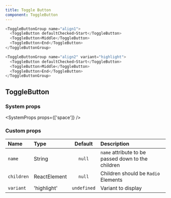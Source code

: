 ```yaml
---
title: Toggle Button
component: ToggleButton
---
```


```js live=true
<ToggleButtonGroup name="align1">
  <ToggleButton defaultChecked>Start</ToggleButton>
  <ToggleButton>Middle</ToggleButton>
  <ToggleButton>End</ToggleButton>
</ToggleButtonGroup>
```

```js live=true
<ToggleButtonGroup name="align2" variant="highlight">
  <ToggleButton defaultChecked>Start</ToggleButton>
  <ToggleButton>Middle</ToggleButton>
  <ToggleButton>End</ToggleButton>
</ToggleButtonGroup>
```

## ToggleButton

### System props

<SystemProps props={['space']} />

### Custom props

| Name       | Type         |   Default   | Description                                        |
| :--------- | :----------- | :---------: | :------------------------------------------------- |
| `name`     | String       |   `null`    | `name` attribute to be passed down to the children |
| `children` | ReactElement |   `null`    | Children should be `Radio` Elements                |
| `variant`  | 'highlight'  | `undefined` | Variant to display                                 |
